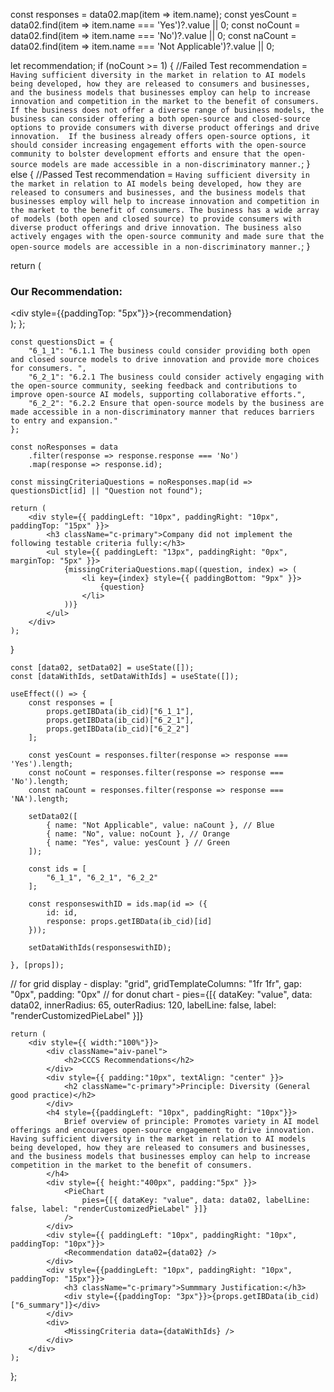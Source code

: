 


  const responses = data02.map(item => item.name);
  const yesCount = data02.find(item => item.name === 'Yes')?.value || 0;
  const noCount = data02.find(item => item.name === 'No')?.value || 0;
  const naCount = data02.find(item => item.name === 'Not Applicable')?.value || 0; 

  let recommendation;
  if (noCount >= 1) {
    //Failed Test
    recommendation = `Having sufficient diversity in the market in relation to AI models being developed, how they are released to consumers and businesses, and the business models that businesses employ can help to increase innovation and competition in the market to the benefit of consumers.
    If the business does not offer a diverse range of business models, the business can consider offering a both open-source and closed-source options to provide consumers with diverse product offerings and drive innovation. 
    If the business already offers open-source options, it should consider increasing engagement efforts with the open-source community to bolster development efforts and ensure that the open-source models are made accessible in a non-discriminatory manner.`;
  } else {
    //Passed Test
    recommendation = `Having sufficient diversity in the market in relation to AI models being developed, how they are released to consumers and businesses, and the business models that businesses employ will help to increase innovation and competition in the market to the benefit of consumers.
    The business has a wide array of models (both open and closed source) to provide consumers with diverse product offerings and drive innovation. The business also actively engages with the open-source community and made sure that the open-source models are accessible in a non-discriminatory manner.`;
  }

  return (
    <div className="recommendation">
      <h3 className="c-primary">Our Recommendation:</h3>
      <div style={{paddingTop: "5px"}}>{recommendation}</div>
    </div>
  );
};

    const questionsDict = {
        "6_1_1": "6.1.1 The business could consider providing both open and closed source models to drive innovation and provide more choices for consumers. ",
        "6_2_1": "6.2.1 The business could consider actively engaging with the open-source community, seeking feedback and contributions to improve open-source AI models, supporting collaborative efforts.",
        "6_2_2": "6.2.2 Ensure that open-source models by the business are made accessible in a non-discriminatory manner that reduces barriers to entry and expansion."
    };

    const noResponses = data
        .filter(response => response.response === 'No')
        .map(response => response.id);

    const missingCriteriaQuestions = noResponses.map(id => questionsDict[id] || "Question not found");

    return (
        <div style={{ paddingLeft: "10px", paddingRight: "10px", paddingTop: "15px" }}>
            <h3 className="c-primary">Company did not implement the following testable criteria fully:</h3>
            <ul style={{ paddingLeft: "13px", paddingRight: "0px", marginTop: "5px" }}>
                {missingCriteriaQuestions.map((question, index) => (
                    <li key={index} style={{ paddingBottom: "9px" }}>
                        {question}
                    </li>
                ))}
            </ul>
        </div>
    );
}

    const [data02, setData02] = useState([]);
    const [dataWithIds, setDataWithIds] = useState([]);

    useEffect(() => {
        const responses = [
            props.getIBData(ib_cid)["6_1_1"],
            props.getIBData(ib_cid)["6_2_1"],
            props.getIBData(ib_cid)["6_2_2"]
        ];

        const yesCount = responses.filter(response => response === 'Yes').length;
        const noCount = responses.filter(response => response === 'No').length;
        const naCount = responses.filter(response => response === 'NA').length;

        setData02([
            { name: "Not Applicable", value: naCount }, // Blue
            { name: "No", value: noCount }, // Orange
            { name: "Yes", value: yesCount } // Green
        ]);

        const ids = [
            "6_1_1", "6_2_1", "6_2_2"
        ];

        const responseswithID = ids.map(id => ({
            id: id,
            response: props.getIBData(ib_cid)[id]
        }));

        setDataWithIds(responseswithID);

    }, [props]);

// for grid display - display: "grid", gridTemplateColumns: "1fr 1fr", gap: "0px", padding: "0px" 
// for donut chart - pies={[{ dataKey: "value", data: data02, innerRadius: 65, outerRadius: 120, labelLine: false, label: "renderCustomizedPieLabel" }]} 

    return (
        <div style={{ width:"100%"}}>
            <div className="aiv-panel">
                <h2>CCCS Recommendations</h2>
            </div>
            <div style={{ padding:"10px", textAlign: "center" }}>
                <h2 className="c-primary">Principle: Diversity (General good practice)</h2>
            </div>
            <h4 style={{paddingLeft: "10px", paddingRight: "10px"}}>
                Brief overview of principle: Promotes variety in AI model offerings and encourages open-source engagement to drive innovation. Having sufficient diversity in the market in relation to AI models being developed, how they are released to consumers and businesses, and the business models that businesses employ can help to increase competition in the market to the benefit of consumers.
            </h4>
            <div style={{ height:"400px", padding:"5px" }}>
                <PieChart
                    pies={[{ dataKey: "value", data: data02, labelLine: false, label: "renderCustomizedPieLabel" }]} 
                />
            </div>
            <div style={{ paddingLeft: "10px", paddingRight: "10px", paddingTop: "10px"}}>
                <Recommendation data02={data02} />
            </div>
            <div style={{paddingLeft: "10px", paddingRight: "10px", paddingTop: "15px"}}>
                <h3 className="c-primary">Summmary Justification:</h3>
                <div style={{paddingTop: "3px"}}>{props.getIBData(ib_cid)["6_summary"]}</div>
            </div>
            <div>
                <MissingCriteria data={dataWithIds} />
            </div>
        </div>
    );
};

